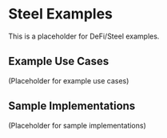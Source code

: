 # Steel Examples

This is a placeholder for DeFi/Steel examples.

## Example Use Cases

(Placeholder for example use cases)

## Sample Implementations

(Placeholder for sample implementations) 